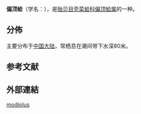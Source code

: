 {{Speciesbox
| image = Modiolus modiolus 001.jpg
| genus = Modiolus
| species = modiolus
| authority = (Linnaeus, 1758)
}}

'''偏顶蛤'''（学名：''{{lang|la|Modiolus modiolus}}''），是[[贻贝目|贻贝目]][[壳菜蛤科|壳菜蛤科]][[偏顶蛤属|偏顶蛤属]]的一种{{r|shell_3620}}。

==分佈==
主要分布于[[中国大陆|中国大陆]]，常栖息在潮间带下水深80米{{r|shell_3620}}。

==参考文献==
{{reflist|refs=
<ref name="shell_3620">{{cite web|url=http://shell.sinica.edu.tw/chinese/shellbase_detail.php?science_no=3620|title=国际贝库：偏顶蛤|publisher=台湾贝类资料库|accessdate=2009-08-11|archive-date=2016-03-04|archive-url=https://web.archive.org/web/20160304131036/http://shell.sinica.edu.tw/chinese/shellbase_detail.php?science_no=3620|dead-url=no}}</ref>
}}

==外部連結==
{{Taxonbar}}

[[Category:偏顶蛤属|modiolus]]